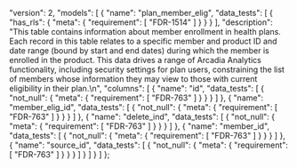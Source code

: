   "version": 2,
  "models": [
    {
      "name": "plan_member_elig",
      "data_tests": [
        {
          "has_rls": {
            "meta": {
              "requirement": [
                "FDR-1514"
              ]
            }
          }
        }
      ],
      "description": "This table contains information about member enrollment in health plans. Each record in this table relates to a specific member and product ID and date range (bound by start and end dates) during which the member is enrolled in the product. This data drives a range of Arcadia Analytics functionality, including security settings for plan users, constraining the list of members whose information they may view to those with current eligibility in their plan.\n",
      "columns": [
        {
          "name": "id",
          "data_tests": [
            {
              "not_null": {
                "meta": {
                  "requirement": [
                    "FDR-763"
                  ]
                }
              }
            }
          ]
        },
        {
          "name": "member_elig_id",
          "data_tests": [
            {
              "not_null": {
                "meta": {
                  "requirement": [
                    "FDR-763"
                  ]
                }
              }
            }
          ]
        },
        {
          "name": "delete_ind",
          "data_tests": [
            {
              "not_null": {
                "meta": {
                  "requirement": [
                    "FDR-763"
                  ]
                }
              }
            }
          ]
        },
        {
          "name": "member_id",
          "data_tests": [
            {
              "not_null": {
                "meta": {
                  "requirement": [
                    "FDR-763"
                  ]
                }
              }
            }
          ]
        },
        {
          "name": "source_id",
          "data_tests": [
            {
              "not_null": {
                "meta": {
                  "requirement": [
                    "FDR-763"
                  ]
                }
              }
            }
          ]
        }
      ]
    }
  ]
};
